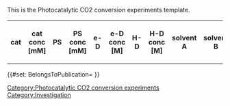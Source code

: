 <noinclude>
This is the Photocatalytic CO2 conversion experiments template.
</noinclude>
<includeonly><table class="wikitable" title="">
<tr>
<th resource="General" title="catalyst">cat</th>
<th resource="General" title="catalyst concentration">cat conc [mM]</th>
<th resource="General" title="photosensitizer">PS</th>
<th resource="General" title="photosensitizer concentration">PS conc [mM]</th>
<th resource="General" title="electron donor">e-D</th>
<th resource="General" title="electron donor concentration">e-D conc [M]</th>
<th resource="Additives and solvents" property="hidden" title="hydrogen donor">H-D</th>
<th resource="Additives and solvents" property="hidden" title="hydrogen donor concentration">H-D conc [M]</th>
<th resource="General,Additives and solvents" title="solvent A">solvent A</th>
<th resource="Additives and solvents" property="hidden" title="solvent B">solvent B</th>
<th resource="Additives and solvents" property="hidden" title="solvent C">solvent C</th>
<th resource="Additives and solvents" property="hidden" title="solvent ratio">solv A/B/C</th>
<th resource="Additives and solvents" title="additives">additives</th>
<th resource="Additives and solvents" property="hidden" title="additives concentration">additives conc [M]</th>
<th resource="Physical data" property="hidden" title="pH">pH</th>
<th resource="Physical data" property="hidden" title="temperature">T [°C]</th>
<th resource="General,Physical data" title="irradiation wavelength">λexc [nm]</th>
<th resource="Physical data" property="hidden" title="irradiation time">t [h]</th>
<th resource="General,Products" title="turnover number CO">TON CO</th>
<th resource="Products" property="hidden" title="turnover frequency CO">TOF CO</th>
<th resource="Products" property="hidden" title="quantum yield CO">Φ CO [%]</th>
<th resource="General,Products" title="turnover number CH4">TON CH4</th>
<th resource="Products" property="hidden" title="turnover frequency CH4">TOF CH4</th>
<th resource="Products" property="hidden" title="quantum yield CH4">Φ CH4 [%]</th>
<th resource="General,Products" title="turnover number H2">TON H2</th>
<th resource="Products" property="hidden" title="turnover frequency H2">TOF H2</th>
<th resource="Products" property="hidden" title="quantum yield H2">Φ H2 [%]</th>
<th resource="General,Products" title="turnover number HCOOH">TON HCOOH</th>
<th resource="Products" property="hidden" title="turnover frequency HCOOH">TOF HCOOH</th>
<th resource="Products" property="hidden" title="quantum yield HCOOH">Φ HCOOH [%]</th>
<th resource="General,Products" title="turnover number MeOH">TON MeOH</th>
<th resource="Products" property="hidden" title="turnover frequency MeOH">TOF MeOH</th>
<th resource="Products" property="hidden" title="quantum yield MeOH">Φ MeOH [%]</th>
<th resource="General,Products" property="hidden" title="selectivity">selectivity [%] [CO;CH4;H2;HCOOH;MeOH]</th>
<th resource="Products" property="hidden" title="total quantum yield">Φ all [%]</th>
<th resource="General" property="hidden" title="include">include</th>
</tr>
{{{experiments|}}}
</table>
{{BaseTemplate}}
{{#set: BelongsToPublication={{BASEPAGENAME}} }}
[[Category:Photocatalytic CO2 conversion experiments]]
[[Category:Investigation]]</includeonly>